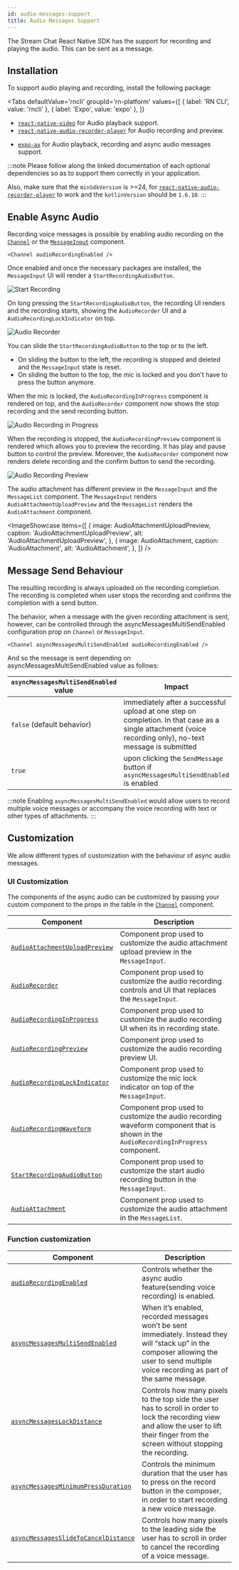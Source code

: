 ```yaml
---
id: audio-messages-support
title: Audio Messages Support
---
```




The Stream Chat React Native SDK has the support for recording and playing the audio. This can be sent as a message.

## Installation

To support audio playing and recording, install the following package:

<Tabs
defaultValue='rncli'
groupId='rn-platform'
values={[
  { label: 'RN CLI', value: 'rncli' },
  { label: 'Expo', value: 'expo' },
]}
>
<TabItem value='rncli'>

- [`react-native-video`](https://github.com/react-native-video/react-native-video) for Audio playback support.
- [`react-native-audio-recorder-player`](https://github.com/hyochan/react-native-audio-recorder-player) for Audio recording and preview.

</TabItem>

<TabItem value="expo">

- [`expo-av`](https://docs.expo.dev/versions/latest/sdk/av/) for Audio playback, recording and async audio messages support.

</TabItem>
</Tabs>

:::note
Please follow along the linked documentation of each optional dependencies so as to support them correctly in your application.

Also, make sure that the `minSdkVersion` is >=24, for [`react-native-audio-recorder-player`](https://github.com/hyochan/react-native-audio-recorder-player) to work and the `kotlinVersion` should be `1.6.10`.
:::

## Enable Async Audio

Recording voice messages is possible by enabling audio recording on the [`Channel`](../core-components/channel.mdx#audiorecordingenabled) or the [`MessageInput`](../ui-components/message-input.mdx#audiorecordingenabled) component.

```tsx
<Channel audioRecordingEnabled />
```

Once enabled and once the necessary packages are installed, the `MessageInput` UI will render a `StartRecordingAudioButton`.

![Start Recording](../assets/guides/audio-support/start-recording.png)

On long pressing the `StartRecordingAudioButton`, the recording UI renders and the recording starts, showing the `AudioRecorder` UI and a `AudioRecordingLockIndicator` on top.

![Audio Recorder](../assets/guides/audio-support/audio-recorder-lock-button.png)

You can slide the `StartRecordingAudioButton` to the top or to the left.

- On sliding the button to the left, the recording is stopped and deleted and the `MessageInput` state is reset.
- On sliding the button to the top, the mic is locked and you don't have to press the button anymore.

When the mic is locked, the `AudioRecordingInProgress` component is rendered on top, and the `AudioRecorder` component now shows the stop recording and the send recording button.

![Audio Recording in Progress](../assets/guides/audio-support/audio-recording-in-progress.png)

When the recording is stopped, the `AudioRecordingPreview` component is rendered which allows you to preview the recording. It has play and pause button to control the preview. Moreover, the `AudioRecorder` component now renders delete recording and the confirm button to send the recording.

![Audio Recording Preview](../assets/guides/audio-support/audio-recording-preview.jpg)

The audio attachment has different preview in the `MessageInput` and the `MessageList` component. The `MessageInput` renders `AudioAttachmentUploadPreview` and the `MessageList` renders the `AudioAttachment` component.

<ImageShowcase
  items={[
    {
      image: AudioAttachmentUploadPreview,
      caption: 'AudioAttachmentUploadPreview',
      alt: 'AudioAttachmentUploadPreview',
    },
    {
      image: AudioAttachment,
      caption: 'AudioAttachment',
      alt: 'AudioAttachment',
    },
  ]}
/>

## Message Send Behaviour

The resulting recording is always uploaded on the recording completion. The recording is completed when user stops the recording and confirms the completion with a send button.

The behavior, when a message with the given recording attachment is sent, however, can be controlled through the asyncMessagesMultiSendEnabled configuration prop on `Channel` or `MessageInput`.

```tsx
<Channel asyncMessagesMultiSendEnabled audioRecordingEnabled />
```

And so the message is sent depending on asyncMessagesMultiSendEnabled value as follows:

| `asyncMessagesMultiSendEnabled` value | Impact                                                                                                                                                    |
| ------------------------------------- | --------------------------------------------------------------------------------------------------------------------------------------------------------- |
| `false` (default behavior)            | immediately after a successful upload at one step on completion. In that case as a single attachment (voice recording only), no-text message is submitted |
| `true`                                | upon clicking the `SendMessage` button if `asyncMessagesMultiSendEnabled` is enabled                                                                      |

:::note
Enabling `asyncMessagesMultiSendEnabled` would allow users to record multiple voice messages or accompany the voice recording with text or other types of attachments.
:::

## Customization

We allow different types of customization with the behaviour of async audio messages.

### UI Customization

The components of the async audio can be customized by passing your custom component to the props in the table in the [`Channel`](../core-components/channel.mdx) component.

| Component                                                                                     | Description                                                                                                                        |
| --------------------------------------------------------------------------------------------- | ---------------------------------------------------------------------------------------------------------------------------------- |
| [`AudioAttachmentUploadPreview`](../core-components/channel.mdx#audioattachmentuploadpreview) | Component prop used to customize the audio attachment upload preview in the `MessageInput`.                                        |
| [`AudioRecorder`](../core-components/channel.mdx#audiorecorder)                               | Component prop used to customize the audio recording controls and UI that replaces the `MessageInput`.                             |
| [`AudioRecordingInProgress`](../core-components/channel.mdx#audiorecordinginprogress)         | Component prop used to customize the audio recording UI when its in recording state.                                               |
| [`AudioRecordingPreview`](../core-components/channel.mdx#audiorecordingpreview)               | Component prop used to customize the audio recording preview UI.                                                                   |
| [`AudioRecordingLockIndicator`](../core-components/channel.mdx#audiorecordinglockindicator)   | Component prop used to customize the mic lock indicator on top of the `MessageInput`.                                              |
| [`AudioRecordingWaveform`](../core-components/channel.mdx#audiorecorindwaveform)              | Component prop used to customize the audio recording waveform component that is shown in the `AudioRecordingInProgress` component. |
| [`StartRecordingAudioButton`](../core-components/channel.mdx#startaudiorecordingbutton)       | Component prop used to customize the start audio recording button in the `MessageInput`.                                           |
| [`AudioAttachment`](../core-components/channel.mdx#audioattachment)                           | Component prop used to customize the audio attachment in the `MessageList`.                                                        |

### Function customization

| Component                                                                                          | Description                                                                                                                                                                                  |
| -------------------------------------------------------------------------------------------------- | -------------------------------------------------------------------------------------------------------------------------------------------------------------------------------------------- |
| [`audioRecordingEnabled`](../core-components/channel.mdx#audioattachmentuploadpreview)             | Controls whether the async audio feature(sending voice recording) is enabled.                                                                                                                |
| [`asyncMessagesMultiSendEnabled`](../core-components/channel.mdx#audiorecorder)                    | When it’s enabled, recorded messages won’t be sent immediately. Instead they will “stack up” in the composer allowing the user to send multiple voice recording as part of the same message. |
| [`asyncMessagesLockDistance`](../core-components/channel.mdx#audiorecordinginprogress)             | Controls how many pixels to the top side the user has to scroll in order to lock the recording view and allow the user to lift their finger from the screen without stopping the recording.  |
| [`asyncMessagesMinimumPressDuration`](../core-components/channel.mdx#audiorecordingpreview)        | Controls the minimum duration that the user has to press on the record button in the composer, in order to start recording a new voice message.                                              |
| [`asyncMessagesSlideToCancelDistance`](../core-components/channel.mdx#audiorecordinglockindicator) | Controls how many pixels to the leading side the user has to scroll in order to cancel the recording of a voice message.                                                                     |
